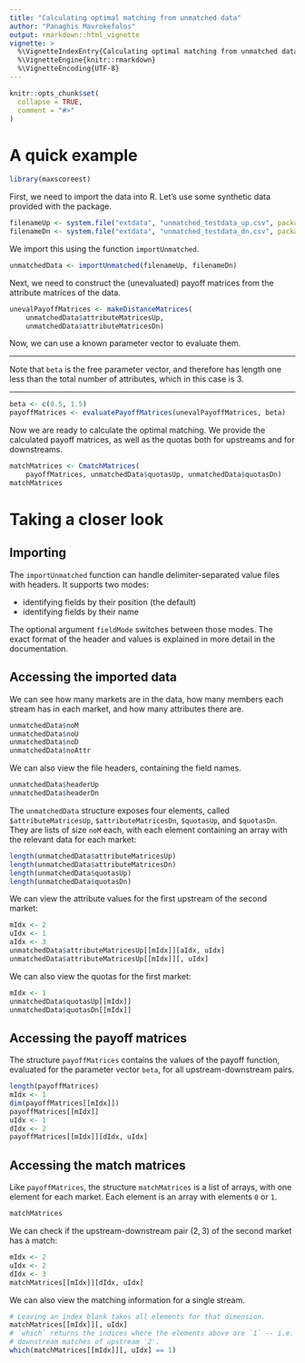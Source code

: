 ```yaml
---
title: "Calculating optimal matching from unmatched data"
author: "Panaghis Mavrokefalos"
output: rmarkdown::html_vignette
vignette: >
  %\VignetteIndexEntry{Calculating optimal matching from unmatched data}
  %\VignetteEngine{knitr::rmarkdown}
  %\VignetteEncoding{UTF-8}
---
```


```r
knitr::opts_chunk$set(
  collapse = TRUE,
  comment = "#>"
)
```

# A quick example

```r
library(maxscoreest)
```

First, we need to import the data into R. Let's use some synthetic data provided
with the package.

```r
filenameUp <- system.file("extdata", "unmatched_testdata_up.csv", package = "maxscoreest")
filenameDn <- system.file("extdata", "unmatched_testdata_dn.csv", package = "maxscoreest")
```

We import this using the function `importUnmatched`.

```r
unmatchedData <- importUnmatched(filenameUp, filenameDn)
```

Next, we need to construct the (unevaluated) payoff matrices from the
attribute matrices of the data.

```r
unevalPayoffMatrices <- makeDistanceMatrices(
    unmatchedData$attributeMatricesUp,
    unmatchedData$attributeMatricesDn)
```

Now, we can use a known parameter vector to evaluate them.

---

Note that `beta` is the free parameter vector, and therefore has length one less
than the total number of attributes, which in this case is $3$.

---

```r
beta <- c(0.5, 1.5)
payoffMatrices <- evaluatePayoffMatrices(unevalPayoffMatrices, beta)
```

Now we are ready to calculate the optimal matching. We provide the calculated
payoff matrices, as well as the quotas both for upstreams and for downstreams.

```r
matchMatrices <- CmatchMatrices(
    payoffMatrices, unmatchedData$quotasUp, unmatchedData$quotasDn)
matchMatrices
```

# Taking a closer look

## Importing

The `importUnmatched` function can handle delimiter-separated value files with
headers. It supports two modes:

- identifying fields by their position (the default)
- identifying fields by their name

The optional argument `fieldMode` switches between those modes.
The exact format of the header and values is explained in more detail in the
documentation.

## Accessing the imported data

We can see how many markets are in the data, how many members each stream
has in each market, and how many attributes there are.

```r
unmatchedData$noM
unmatchedData$noU
unmatchedData$noD
unmatchedData$noAttr
```

We can also view the file headers, containing the field names.

```r
unmatchedData$headerUp
unmatchedData$headerDn
```

The `unmatchedData` structure exposes four elements, called
`$attributeMatricesUp`, `$attributeMatricesDn`, `$quotasUp`, and `$quotasDn`.
They are lists of size `noM` each, with each element
containing an array with the relevant data for each market:

```r
length(unmatchedData$attributeMatricesUp)
length(unmatchedData$attributeMatricesDn)
length(unmatchedData$quotasUp)
length(unmatchedData$quotasDn)
```

We can view the attribute values for the first upstream of the second market:

```r
mIdx <- 2
uIdx <- 1
aIdx <- 3
unmatchedData$attributeMatricesUp[[mIdx]][aIdx, uIdx]
unmatchedData$attributeMatricesUp[[mIdx]][, uIdx]
```

We can also view the quotas for the first market:

```r
mIdx <- 1
unmatchedData$quotasUp[[mIdx]]
unmatchedData$quotasDn[[mIdx]]
```

## Accessing the payoff matrices

The structure `payoffMatrices` contains the values of the payoff function,
evaluated for the parameter vector `beta`, for all upstream-downstream pairs.

```r
length(payoffMatrices)
mIdx <- 1
dim(payoffMatrices[[mIdx]])
payoffMatrices[[mIdx]]
uIdx <- 1
dIdx <- 2
payoffMatrices[[mIdx]][dIdx, uIdx]
```

## Accessing the match matrices

Like `payoffMatrices`, the structure `matchMatrices` is a list of arrays, with
one element for each market. Each element is an array with elements `0` or `1`.

```r
matchMatrices
```

We can check if the upstream-downstream pair $(2, 3)$ of the second market
has a match:

```r
mIdx <- 2
uIdx <- 2
dIdx <- 3
matchMatrices[[mIdx]][dIdx, uIdx]
```

We can also view the matching information for a single stream.

```r
# Leaving an index blank takes all elements for that dimension.
matchMatrices[[mIdx]][, uIdx]
# `which` returns the indices where the elements above are `1` -- i.e. the
# downstream matches of upstream '2'.
which(matchMatrices[[mIdx]][, uIdx] == 1)
```

